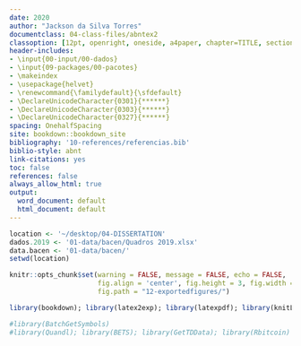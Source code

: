 ```yaml
--- 
date: 2020
author: "Jackson da Silva Torres"
documentclass: 04-class-files/abntex2
classoption: [12pt, openright, oneside, a4paper, chapter=TITLE, section=TITLE, subsection=Title, english, french, spanish, portugues, sumario=tradicional]
header-includes:
- \input{00-input/00-dados}
- \input{09-packages/00-pacotes}
- \makeindex
- \usepackage{helvet}
- \renewcommand{\familydefault}{\sfdefault}
- \DeclareUnicodeCharacter{0301}{******}
- \DeclareUnicodeCharacter{0303}{******}
- \DeclareUnicodeCharacter{0327}{******}
spacing: OnehalfSpacing
site: bookdown::bookdown_site
bibliography: '10-references/referencias.bib'
biblio-style: abnt
link-citations: yes
toc: false
references: false
always_allow_html: true
output:
  word_document: default
  html_document: default
---
```


```r
location <- '~/desktop/04-DISSERTATION'
dados.2019 <- '01-data/bacen/Quadros 2019.xlsx'
data.bacen <- '01-data/bacen/'
setwd(location)
```

```r
knitr::opts_chunk$set(warning = FALSE, message = FALSE, echo = FALSE,
                      fig.align = 'center', fig.height = 3, fig.width = 5,
                      fig.path = "12-exportedfigures/")
```

```r
library(bookdown); library(latex2exp); library(latexpdf); library(knitLatex); library(knitr); library(tinytex); library(utf8); library(tufte); library(tibble); library(lubridate); library(plyr); library(purrr); library(dplyr); library(tidyr); library(stringr); library(readr); library(forcats); library(knitr); library(tidyverse); library(fst); library(readxl); library(RMySQL); library(XML); library(httr); library(jsonlite); library(rvest); library(xlsx); library(RSQLite); library(foreign); library(lmtest); library(corrplot); library(corrgram); library(timetk); library(lattice); library(ggplot2); library(tree); library(party); library(plotly); library(rpart.plot); library(rpart); library(XML); library(xml2); library(kableExtra)

#library(BatchGetSymbols)
#library(Quandl); library(BETS); library(GetTDData); library(Rbitcoin)
```

